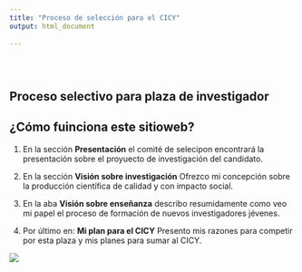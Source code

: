 ```yaml
---
title: "Proceso de selección para el CICY"
output: html_document
   
---
```


<style type="text/css">
.title {
  display: none;
}

#getting-started img {
  margin-right: 10px;
}

</style>

<div class="row" style="padding-top: 30px;">
<div class="col-sm-6">

# **Proceso selectivo para plaza de investigador**

## ¿Cómo fuinciona este sitioweb?

1. En la sección **Presentación** el comité de selecipon encontrará la presentación sobre el proyuecto de investigación del candidato.

2. En la sección **Visión sobre investigación** Ofrezco mi concepción sobre la producción científica de calidad y con impacto social.

3. En la aba **Visión sobre enseñanza** describo resumidamente como veo mi papel el proceso de formación de nuevos investigadores jévenes.

4. Por último en:  **Mi plan para el CICY** Presento mis razones para competir por esta plaza y mis planes para sumar al CICY.



</div>
<div class="col-sm-6">

![](images/cicy_logo.png)





